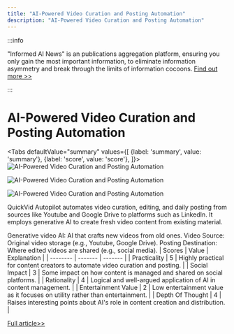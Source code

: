 ```yaml
---
title: "AI-Powered Video Curation and Posting Automation"
description: "AI-Powered Video Curation and Posting Automation"
---
```



:::info

"Informed AI News" is an publications aggregation platform, ensuring you only gain the most important information, to eliminate information asymmetry and break through the limits of information cocoons.  [Find out more >>](/docs/guides)

:::

# AI-Powered Video Curation and Posting Automation


<Tabs
	defaultValue="summary"
	values={[
	{label: 'summary', value: 'summary'},
	{label: 'score', value: 'score'},
]}>
<TabItem value="summary">
<img
  src="https://image.informedainews.com/2024/06/09/To-jlj-1717900373-0.jpg"
  alt="AI-Powered Video Curation and Posting Automation"
/>

<img
  src="https://image.informedainews.com/2024/06/09/To-5r7-1717900373-1.jpg"
  alt="AI-Powered Video Curation and Posting Automation"
/>

<img
  src="https://image.informedainews.com/2024/06/09/To-2G8-1717900373-2.jpg"
  alt="AI-Powered Video Curation and Posting Automation"
/>



QuickVid Autopilot automates video curation, editing, and daily posting from sources like Youtube and Google Drive to platforms such as LinkedIn. It employs generative AI to create fresh video content from existing material.

Generative video AI: AI that crafts new videos from old ones.
Video Source: Original video storage (e.g., Youtube, Google Drive).
Posting Destination: Where edited videos are shared (e.g., social media).
</TabItem>
<TabItem value="score">
	| Scores     | Value   | Explanation |
	| -------- | ------- | ------- |
	| Practicality  | 5    | Highly practical for content creators to automate video curation and posting.    |
	| Social Impact | 3     | Some impact on how content is managed and shared on social platforms.    |
	| Rationality    | 4    | Logical and well-argued application of AI in content management.    |
	| Entertainment Value    | 2    | Low entertainment value as it focuses on utility rather than entertainment.    |
	| Depth Of Thought    | 4    | Raises interesting points about AI's role in content creation and distribution.    |
</TabItem>
</Tabs>

[Full article>>](https://www.producthunt.com/posts/quickvid-autopilot)
